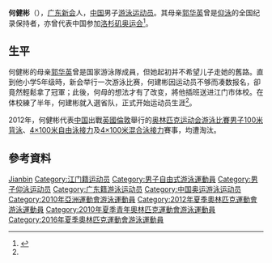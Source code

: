 {{noteTA|G1=Aquatics}}
{{Infobox Swimmer
| swimmername    = 何健彬
| image          = 
| imagesize      = 
| caption        = 
| fullname       =   
| nationality    = {{PRC}}
| strokes        = [[自由泳|自由泳]]、[[仰泳|仰泳]]
| club           = 
| collegeteam    = 
| birth_date      = {{birth_date_and_age|1993|2|18}}<ref name="伦敦奥运">{{cite web|title=2012伦敦奥运会中国体育代表团成员名录 - 何健彬|url=http://2012teamchina.olympic.cn/index.php/personview/persons/15991|accessdate=2012-07-18|archive-date=2012-08-15|archive-url=https://web.archive.org/web/20120815030703/http://2012teamchina.olympic.cn/index.php/personview/persons/15991|dead-url=no}}{{zh-cn}}</ref>
| birth_place     = {{CHN}}[[广东省|广东省]][[江门市|江门市]][[新会区|新会区]]
| height         = {{height|m=1.88}}<ref name="伦敦奥运"/>
| weight         = {{weight|kg=79}}<ref name="伦敦奥运"/>
| medaltemplates =
{{MedalSport|男子[[游泳|游泳]]}}
{{MedalCountry | {{CHN}} }}
}}
'''何健彬'''（{{bd|1993年|2月18日|catIdx=He Jianbin}}），[[广东|广东]][[新会|新会]]人，[[中国|中国]]男子[[游泳|游泳]][[运动员|运动员]]。其母亲[[郭华英|郭华英]]曾是[[仰泳|仰泳]]的全国纪录保持者，亦曾代表中国参加[[洛杉矶奥运会|洛杉矶奥运会]]<ref name="江门日报">{{cite news|title=江门籍选手黄焯钦和何健彬将征战广州亚运会|url=http://www.jmnews.com.cn/c/2010/11/11/00/c_1101744.shtml|newspaper=江门日报|date=2010-11-11|deadurl=yes|archiveurl=https://web.archive.org/web/20120908085313/http://www.jmnews.com.cn/c/2010/11/11/00/c_1101744.shtml|archivedate=2012-09-08|accessdate=2012-07-18}}</ref>。

== 生平 ==
何健彬的母亲[[郭华英|郭华英]]曾是国家游泳隊成員，但她起初并不希望儿子走她的舊路。直到他小学5年级時，新会举行一次游泳比赛，何建彬因运动员不够而凑数报名，卻竟然輕鬆拿了冠軍；此後，何母的想法才有了改变，將他插班送进江门市体校。在体校練了半年，何建彬就入選省队，正式开始运动员生涯<ref name="江门日报"/>。

2012年，何健彬代表[[2012年夏季奥林匹克运动会中国代表团|中国]]出戰[[英國|英國]][[倫敦|倫敦]]舉行的[[2012年夏季奥林匹克运动会|奥林匹克运动会]][[2012年夏季奧林匹克運動會游泳比賽|游泳比賽]][[2012年夏季奧林匹克運動會男子100米背泳比賽|男子100米背泳]]、[[2012年夏季奧林匹克運動會男子4×100米自由泳接力比賽|4×100米自由泳接力]]及[[2012年夏季奧林匹克運動會男子4×100米混合泳接力比賽|4×100米混合泳接力]]賽事，均遭淘汰。

==參考資料==
{{Reflist}}

{{2016 China Olympic Swimming Team}}
{{2012 China Olympic Swimming Team}}

{{Authority control}}
{{DEFAULTSORT:He Jianbin}}
[[Category:何姓|Jianbin]]
[[Category:江门籍运动员|Category:江门籍运动员]]
[[Category:男子自由式游泳運動員|Category:男子自由式游泳運動員]]
[[Category:男子仰泳运动员|Category:男子仰泳运动员]]
[[Category:广东籍游泳运动员|Category:广东籍游泳运动员]]
[[Category:中国奥运游泳运动员|Category:中国奥运游泳运动员]]
[[Category:2010年亞洲運動會游泳運動員|Category:2010年亞洲運動會游泳運動員]]
[[Category:2012年夏季奧林匹克運動會游泳運動員|Category:2012年夏季奧林匹克運動會游泳運動員]]
[[Category:2010年夏季青年奧林匹克運動會游泳運動員|Category:2010年夏季青年奧林匹克運動會游泳運動員]]
[[Category:2016年夏季奧林匹克運動會游泳運動員|Category:2016年夏季奧林匹克運動會游泳運動員]]